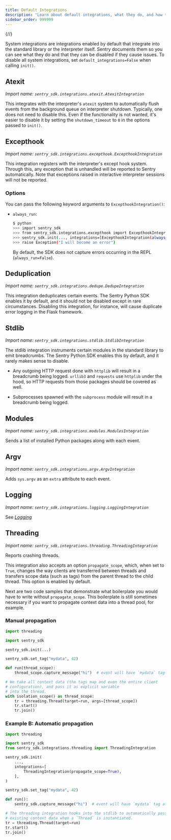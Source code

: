 ```yaml
---
title: Default Integrations
description: "Learn about default integrations, what they do, and how they hook into the standard library or the interpreter itself."
sidebar_order: 999999
---
```


{/*<!-- NOTE: Due to being in common, redirects are in vercel.json -->*/}

System integrations are integrations enabled by default that integrate into the
standard library or the interpreter itself. Sentry documents them so you can see
what they do and that they can be disabled if they cause issues. To disable
all system integrations, set `default_integrations=False` when calling `init()`.

## Atexit

_Import name: `sentry_sdk.integrations.atexit.AtexitIntegration`_

This integrates with the interpreter's `atexit` system to automatically flush
events from the background queue on interpreter shutdown. Typically, one does
not need to disable this. Even if the functionality is not wanted, it's easier to disable it by setting the `shutdown_timeout` to `0` in the options passed to
`init()`.

## Excepthook

_Import name: `sentry_sdk.integrations.excepthook.ExcepthookIntegration`_

This integration registers with the interpreter's except hook system. Through this,
any exception that is unhandled will be reported to Sentry automatically. Note that exceptions
raised in interactive interpreter sessions will not be reported.

### Options

You can pass the following keyword arguments to `ExcepthookIntegration()`:

- `always_run`:

  ```bash
  $ python
  >>> import sentry_sdk
  >>> from sentry_sdk.integrations.excepthook import ExcepthookIntegration
  >>> sentry_sdk.init(..., integrations=[ExcepthookIntegration(always_run=True)])
  >>> raise Exception("I will become an error")
  ```

  By default, the SDK does not capture errors occurring in the REPL (`always_run=False`).

## Deduplication

_Import name: `sentry_sdk.integrations.dedupe.DedupeIntegration`_

This integration deduplicates certain events. The Sentry Python SDK enables it by default, and it should not be disabled except in rare circumstances. Disabling this integration, for instance, will cause duplicate error logging in the Flask framework.

## Stdlib

_Import name: `sentry_sdk.integrations.stdlib.StdlibIntegration`_

The stdlib integration instruments certain modules in the standard library to emit breadcrumbs. The Sentry Python SDK enables this by default, and it rarely makes sense to disable.

- Any outgoing HTTP request done with `httplib` will result in a <PlatformLink to="/enriching-events/breadcrumbs/">breadcrumb</PlatformLink> being logged. `urllib3` and `requests` use `httplib` under the hood, so HTTP requests from those packages should be covered as well.

- Subprocesses spawned with the `subprocess` module will result in a <PlatformLink to="/enriching-events/breadcrumbs/">breadcrumb</PlatformLink> being logged.

## Modules

_Import name: `sentry_sdk.integrations.modules.ModulesIntegration`_

Sends a list of installed Python packages along with each event.

## Argv

_Import name: `sentry_sdk.integrations.argv.ArgvIntegration`_

Adds `sys.argv` as an `extra` attribute to each event.

## Logging

_Import name: `sentry_sdk.integrations.logging.LoggingIntegration`_

See [_Logging_](/platforms/python/integrations/logging/)

## Threading

_Import name: `sentry_sdk.integrations.threading.ThreadingIntegration`_

Reports crashing threads.

This integration also accepts an option `propagate_scope`, which, when set to `True`, changes the way clients are transferred between threads and transfers scope data (such as tags) from the parent thread to the child thread. This option is enabled by default.

Next are two code samples that demonstrate what boilerplate you would have to write without `propagate_scope`. This boilerplate is still sometimes necessary if you want to propagate context data into a thread pool, for example.

### Manual propagation

```python
import threading

import sentry_sdk

sentry_sdk.init(...)

sentry_sdk.set_tag("mydata", 42)

def run(thread_scope):
    thread_scope.capture_message("hi")  # event will have `mydata` tag attached

# We take all context data (the tags map and even the entire client
# configuration), and pass it as explicit variable
# into the thread.
with isolation_scope() as thread_scope:
    tr = threading.Thread(target=run, args=[thread_scope])
    tr.start()
    tr.join()
```

### Example B: Automatic propagation

```python
import threading

import sentry_sdk
from sentry_sdk.integrations.threading import ThreadingIntegration

sentry_sdk.init(
    ...,
    integrations=[
        ThreadingIntegration(propagate_scope=True),
    ],
)

sentry_sdk.set_tag("mydata", 42)

def run():
    sentry_sdk.capture_message("hi")  # event will have `mydata` tag attached

# The threading integration hooks into the stdlib to automatically pass
# existing context data when a `Thread` is instantiated.
tr = threading.Thread(target=run)
tr.start()
tr.join()
```
